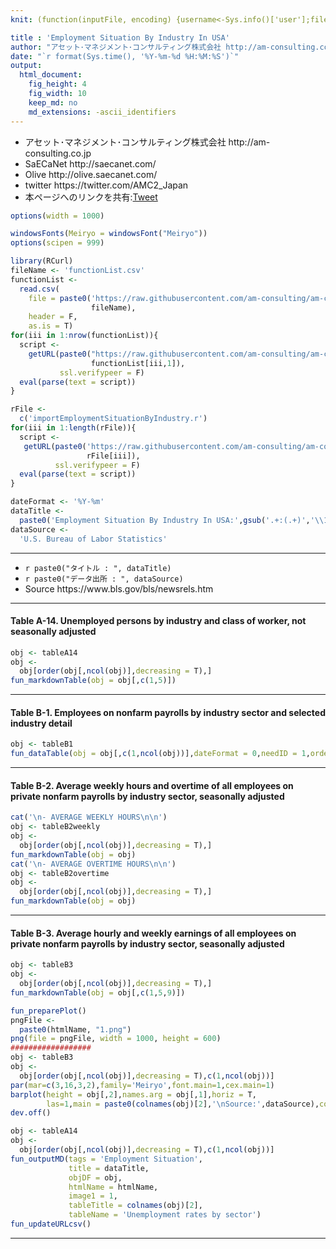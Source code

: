 ```yaml
---
knit: (function(inputFile, encoding) {username<-Sys.info()['user'];fileName<-'defaultPath.csv';pathToFile <-paste0('C:/Users/', username,'/Desktop/pathToCSV/');setwd(pathToFile);buf0<-read.csv(fileName,header = F,skip = 0,stringsAsFactor = F,check.names = F,fileEncoding = 'utf-8');timeStamp<-format(Sys.time(),'%Y%m%d%H%M%S');htmlName<-'EmploymentSituationByIndustry';rmarkdown::render(inputFile, encoding = encoding, output_file = paste0('C:/Users/',username,buf0[2,1],'charts/','am-consulting.co.jp-',htmlName,'.html')) })

title : 'Employment Situation By Industry In USA'
author: "アセット･マネジメント･コンサルティング株式会社 http://am-consulting.co.jp"
date: "`r format(Sys.time(), '%Y-%m-%d %H:%M:%S')`"
output: 
  html_document:
    fig_height: 4
    fig_width: 10
    keep_md: no
    md_extensions: -ascii_identifiers 
---
```

<link href="http://knowledgevault.saecanet.com/components/rmarkdown-html.css" rel="stylesheet">
<script src="http://knowledgevault.saecanet.com/components/JavascriptCode.js"></script>
<style>.main-container {max-width : 1000px;}</style>

- アセット･マネジメント･コンサルティング株式会社 http://am-consulting.co.jp
- SaECaNet http://saecanet.com/
- Olive http://olive.saecanet.com/
- twitter https://twitter.com/AMC2_Japan
- 本ページへのリンクを共有:<a href="https://twitter.com/share" class="twitter-share-button" data-via="AMC2_Japan" data-size="large">Tweet</a> <script>!function(d,s,id){var js,fjs=d.getElementsByTagName(s)[0],p=/^http:/.test(d.location)?'http':'https';if(!d.getElementById(id)){js=d.createElement(s);js.id=id;js.src=p+'://platform.twitter.com/widgets.js';fjs.parentNode.insertBefore(js,fjs);}}(document, 'script', 'twitter-wjs');</script>

```r
options(width = 1000)
```

```r
windowsFonts(Meiryo = windowsFont("Meiryo"))
options(scipen = 999)
```

```r
library(RCurl)
fileName <- 'functionList.csv'
functionList <-
  read.csv(
    file = paste0('https://raw.githubusercontent.com/am-consulting/am-consulting.github.io/master/csv/',
                  fileName),
    header = F,
    as.is = T)
for(iii in 1:nrow(functionList)){
  script <- 
    getURL(paste0("https://raw.githubusercontent.com/am-consulting/am-consulting.github.io/master/", 
                  functionList[iii,1]),
           ssl.verifypeer = F)
  eval(parse(text = script))
}
```

```r
rFile <- 
  c('importEmploymentSituationByIndustry.r')
for(iii in 1:length(rFile)){
  script <- 
   getURL(paste0('https://raw.githubusercontent.com/am-consulting/am-consulting.github.io/master/', 
                 rFile[iii]),
          ssl.verifypeer = F)
  eval(parse(text = script))
}
```

```r
dateFormat <- '%Y-%m'
dataTitle <- 
  paste0('Employment Situation By Industry In USA:',gsub('.+:(.+)','\\1',tail(colnames(tableA14),1)))
dataSource <- 
  'U.S. Bureau of Labor Statistics'
```

***

- `r paste0("タイトル : ", dataTitle)`
- `r paste0("データ出所 : ", dataSource)`
- Source https://www.bls.gov/bls/newsrels.htm

***

#### Table A-14. Unemployed persons by industry and class of worker, not seasonally adjusted

```r
obj <- tableA14
obj <-
  obj[order(obj[,ncol(obj)],decreasing = T),]
fun_markdownTable(obj = obj[,c(1,5)])
```

***
#### Table B-1. Employees on nonfarm payrolls by industry sector and selected industry detail

```r
obj <- tableB1
fun_dataTable(obj = obj[,c(1,ncol(obj))],dateFormat = 0,needID = 1,orderDirection = 'asc')
```

***
#### Table B-2. Average weekly hours and overtime of all employees on private nonfarm payrolls by industry sector, seasonally adjusted

```r
cat('\n- AVERAGE WEEKLY HOURS\n\n')
obj <- tableB2weekly
obj <-
  obj[order(obj[,ncol(obj)],decreasing = T),]
fun_markdownTable(obj = obj)
cat('\n- AVERAGE OVERTIME HOURS\n\n')
obj <- tableB2overtime
obj <-
  obj[order(obj[,ncol(obj)],decreasing = T),]
fun_markdownTable(obj = obj)
```

***
#### Table B-3. Average hourly and weekly earnings of all employees on private nonfarm payrolls by industry sector, seasonally adjusted


```r
obj <- tableB3
obj <-
  obj[order(obj[,ncol(obj)],decreasing = T),]
fun_markdownTable(obj = obj[,c(1,5,9)])
```

```r
fun_preparePlot()
pngFile <-
  paste0(htmlName, "1.png")
png(file = pngFile, width = 1000, height = 600)
##################
obj <- tableB3
obj <-
  obj[order(obj[,ncol(obj)],decreasing = T),c(1,ncol(obj))]
par(mar=c(3,16,3,2),family='Meiryo',font.main=1,cex.main=1)
barplot(height = obj[,2],names.arg = obj[,1],horiz = T,
        las=1,main = paste0(colnames(obj)[2],'\nSource:',dataSource),col = '#4169e1')
dev.off()
```

```r
obj <- tableA14
obj <-
  obj[order(obj[,ncol(obj)],decreasing = T),c(1,ncol(obj))]
fun_outputMD(tags = 'Employment Situation',
             title = dataTitle,
             objDF = obj,
             htmlName = htmlName,
             image1 = 1,
             tableTitle = colnames(obj)[2],
             tableName = 'Unemployment rates by sector')
fun_updateURLcsv()
```

***
<script>MakeNegative();</script>
<script>
  (function(i,s,o,g,r,a,m){i['GoogleAnalyticsObject']=r;i[r]=i[r]||function(){
  (i[r].q=i[r].q||[]).push(arguments)},i[r].l=1*new Date();a=s.createElement(o),
  m=s.getElementsByTagName(o)[0];a.async=1;a.src=g;m.parentNode.insertBefore(a,m)
  })(window,document,'script','https://www.google-analytics.com/analytics.js','ga');

  ga('create', 'UA-3077339-5', 'auto');
  ga('send', 'pageview');

</script>
